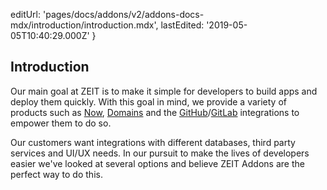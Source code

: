 
  editUrl: 'pages/docs/addons/v2/addons-docs-mdx/introduction/introduction.mdx',
  lastEdited: '2019-05-05T10:40:29.000Z'
}

## Introduction

Our main goal at ZEIT is to make it simple for developers to build apps and deploy them quickly. With this goal in mind, we provide a variety of products such as [Now](/now), [Domains](/domains) and the [GitHub](/docs/v2/integrations/now-for-github/)/[GitLab](/docs/v2/integrations/now-for-gitlab/) integrations to empower them to do so.

Our customers want integrations with different databases, third party services and UI/UX needs. In our pursuit to make the lives of developers easier we've looked at several options and believe ZEIT Addons are the perfect way to do this.

<ZeitAddons />
<WhatsAnAddon />
<WhatsAUiHook />
<UseAnAddon />
